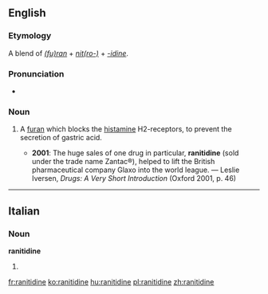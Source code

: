 ==English==
{{wikipedia}}

===Etymology===
A blend of ''[[furan|(fu)ran]]'' + ''[[nitro-|nit(ro-)]]'' + ''[[-idine]]''.

===Pronunciation===
* {{IPA|/ɹəˈnɪtɪdiːn/}}

===Noun===
{{en-noun|-}}

# {{context|pharmacology}} A [[furan]] which blocks the [[histamine]] H2-receptors, to prevent the secretion of gastric acid.
#* '''2001''': The huge sales of one drug in particular, '''ranitidine''' (sold under the trade name Zantac®), helped to lift the British pharmaceutical company Glaxo into the world league. — Leslie Iversen, ''Drugs: A Very Short Introduction'' (Oxford 2001, p. 46)

----

==Italian==

===Noun===
'''ranitidine''' {{f}}

# {{plural of|ranitidina|lang=it}}

[[fr:ranitidine]]
[[ko:ranitidine]]
[[hu:ranitidine]]
[[pl:ranitidine]]
[[zh:ranitidine]]